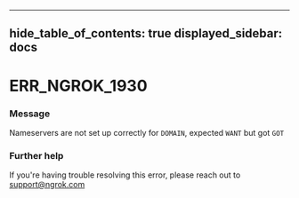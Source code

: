 

---
hide_table_of_contents: true
displayed_sidebar: docs
---


# ERR_NGROK_1930

### Message
Nameservers are not set up correctly for `DOMAIN`, expected `WANT` but got `GOT`

<ErrorDetails error="err_ngrok_1930" />



### Further help
If you're having trouble resolving this error, please reach out to [support@ngrok.com](mailto:support@ngrok.com?subject=Help%20with%20ERR_NGROK_1930)

